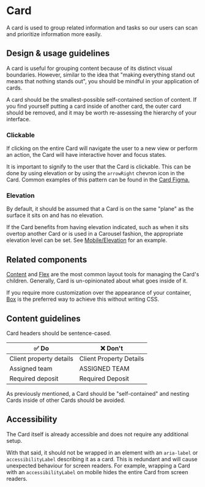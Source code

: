 
<Meta title="Components/Layouts and Structure/Card" />

# Card

A card is used to group related information and tasks so our users can scan and
prioritize information more easily.

## Design & usage guidelines

A card is useful for grouping content because of its distinct visual boundaries.
However, similar to the idea that "making everything stand out means that
nothing stands out", you should be mindful in your application of cards.

A card should be the smallest-possible self-contained section of content. If you
find yourself putting a card inside of another card, the outer card should be
removed, and it may be worth re-assessing the hierarchy of your interface.

### Clickable

If clicking on the entire Card will navigate the user to a new view or perform
an action, the Card will have interactive hover and focus states.

It is important to signify to the user that the Card is clickable. This can be
done by using elevation or by using the `arrowRight` chevron icon in the Card.
Common examples of this pattern can be found in the
[Card Figma.](https://www.figma.com/design/rIIhulZvcp9M82lNOCGv16/Product%2FOnline?m=auto&node-id=22677-10476&t=YbmsOsxL9J6ggqVA-1)

### Elevation

By default, it should be assumed that a Card is on the same "plane" as the
surface it sits on and has no elevation.

If the Card benefits from having elevation indicated, such as when it sits
overtop another Card or is used in a Carousel fashion, the appropriate elevation
level can be set. See
[Mobile/Elevation](../?path=/story/components-layouts-and-structure-card-mobile--elevation)
for an example.

## Related components

[Content](/components/Content) and [Flex](/components/Flex) are the most common
layout tools for managing the Card's children. Generally, Card is un-opinionated
about what goes inside of it.

If you require more customization over the appearance of your container,
[Box](/components/Box) is the preferred way to achieve this without writing CSS.

## Content guidelines

Card headers should be sentence-cased.

| ✅ Do                   | ❌ Don't                |
| ----------------------- | ----------------------- |
| Client property details | Client Property Details |
| Assigned team           | ASSIGNED TEAM           |
| Required deposit        | Required Deposit        |

As previously mentioned, a Card should be "self-contained" and nesting Cards
inside of other Cards should be avoided.

## Accessibility

The Card itself is already accessible and does not require any additional setup.

With that said, it should not be wrapped in an element with an `aria-label` or
`accessibilityLabel` describing it as a card. This is redundant and will cause
unexpected behaviour for screen readers. For example, wrapping a Card with an
`accessibilityLabel` on mobile hides the entire Card from screen readers.
